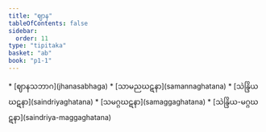 ```yaml
---
title: "ဈာန"
tableOfContents: false
sidebar:
  order: 11
type: "tipitaka"
basket: "ab"
book: "p1-1"
---
```



<DynamicBreadcrumb />



<TableOfContents book="p1-1">
* [ဈာနသဘာဂ](jhanasabhaga)
* [သာမညဃဋနာ](samannaghatana)
* [သဲန္ဒြိယဃဋနာ](saindriyaghatana)
* [သမဂ္ဂဃဋနာ](samaggaghatana)
* [သဲန္ဒြိယ-မဂ္ဂဃဋနာ](saindriya-maggaghatana)
</TableOfContents>